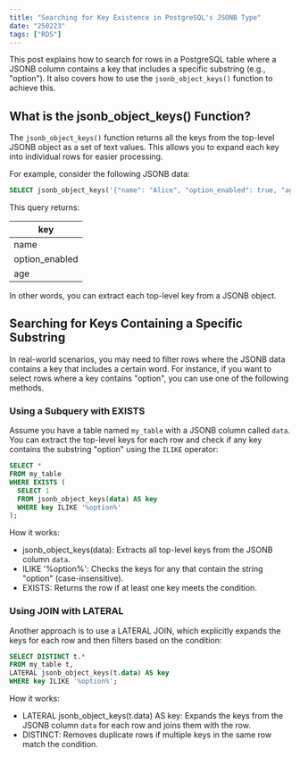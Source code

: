 ```yaml
---
title: "Searching for Key Existence in PostgreSQL's JSONB Type"
date: "250223"
tags: ["RDS"]
---
```


This post explains how to search for rows in a PostgreSQL table where a JSONB column contains a key that includes a specific substring (e.g., "option"). It also covers how to use the `jsonb_object_keys()` function to achieve this.

## What is the jsonb_object_keys() Function?

The `jsonb_object_keys()` function returns all the keys from the top-level JSONB object as a set of text values. This allows you to expand each key into individual rows for easier processing.

For example, consider the following JSONB data:

```sql
SELECT jsonb_object_keys('{"name": "Alice", "option_enabled": true, "age": 30}'::jsonb) AS key;
```

This query returns:

| key            |
| -------------- |
| name           |
| option_enabled |
| age            |

In other words, you can extract each top-level key from a JSONB object.

## Searching for Keys Containing a Specific Substring

In real-world scenarios, you may need to filter rows where the JSONB data contains a key that includes a certain word. For instance, if you want to select rows where a key contains "option", you can use one of the following methods.

### Using a Subquery with EXISTS

Assume you have a table named `my_table` with a JSONB column called `data`. You can extract the top-level keys for each row and check if any key contains the substring "option" using the `ILIKE` operator:

```sql
SELECT *
FROM my_table
WHERE EXISTS (
  SELECT 1
  FROM jsonb_object_keys(data) AS key
  WHERE key ILIKE '%option%'
);
```

How it works:

- jsonb_object_keys(data): Extracts all top-level keys from the JSONB column `data`.
- ILIKE '%option%': Checks the keys for any that contain the string "option" (case-insensitive).
- EXISTS: Returns the row if at least one key meets the condition.

### Using JOIN with LATERAL

Another approach is to use a LATERAL JOIN, which explicitly expands the keys for each row and then filters based on the condition:

```sql
SELECT DISTINCT t.*
FROM my_table t,
LATERAL jsonb_object_keys(t.data) AS key
WHERE key ILIKE '%option%';
```

How it works:

- LATERAL jsonb_object_keys(t.data) AS key: Expands the keys from the JSONB column `data` for each row and joins them with the row.
- DISTINCT: Removes duplicate rows if multiple keys in the same row match the condition.
